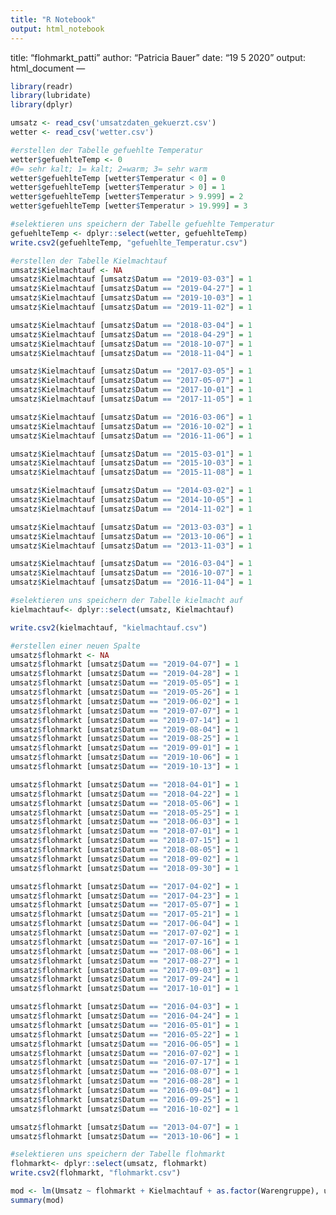 ```yaml
---
title: "R Notebook"
output: html_notebook
---
```

title: "flohmarkt_patti"
author: "Patricia Bauer"
date: "19 5 2020"
output: html_document
---

```r
library(readr)
library(lubridate)
library(dplyr)
```

```r
umsatz <- read_csv('umsatzdaten_gekuerzt.csv')
wetter <- read_csv('wetter.csv')
```

```r
#erstellen der Tabelle gefuehlte Temperatur
wetter$gefuehlteTemp <- 0
#0= sehr kalt; 1= kalt; 2=warm; 3= sehr warm
wetter$gefuehlteTemp [wetter$Temperatur < 0] = 0
wetter$gefuehlteTemp [wetter$Temperatur > 0] = 1
wetter$gefuehlteTemp [wetter$Temperatur > 9.999] = 2
wetter$gefuehlteTemp [wetter$Temperatur > 19.999] = 3

#selektieren uns speichern der Tabelle gefuehlte Temperatur
gefuehlteTemp <- dplyr::select(wetter, gefuehlteTemp)
write.csv2(gefuehlteTemp, "gefuehlte_Temperatur.csv")
```

```r
#erstellen der Tabelle Kielmachtauf
umsatz$Kielmachtauf <- NA
umsatz$Kielmachtauf [umsatz$Datum == "2019-03-03"] = 1
umsatz$Kielmachtauf [umsatz$Datum == "2019-04-27"] = 1
umsatz$Kielmachtauf [umsatz$Datum == "2019-10-03"] = 1
umsatz$Kielmachtauf [umsatz$Datum == "2019-11-02"] = 1

umsatz$Kielmachtauf [umsatz$Datum == "2018-03-04"] = 1
umsatz$Kielmachtauf [umsatz$Datum == "2018-04-29"] = 1
umsatz$Kielmachtauf [umsatz$Datum == "2018-10-07"] = 1
umsatz$Kielmachtauf [umsatz$Datum == "2018-11-04"] = 1

umsatz$Kielmachtauf [umsatz$Datum == "2017-03-05"] = 1
umsatz$Kielmachtauf [umsatz$Datum == "2017-05-07"] = 1
umsatz$Kielmachtauf [umsatz$Datum == "2017-10-01"] = 1
umsatz$Kielmachtauf [umsatz$Datum == "2017-11-05"] = 1

umsatz$Kielmachtauf [umsatz$Datum == "2016-03-06"] = 1
umsatz$Kielmachtauf [umsatz$Datum == "2016-10-02"] = 1
umsatz$Kielmachtauf [umsatz$Datum == "2016-11-06"] = 1

umsatz$Kielmachtauf [umsatz$Datum == "2015-03-01"] = 1
umsatz$Kielmachtauf [umsatz$Datum == "2015-10-03"] = 1
umsatz$Kielmachtauf [umsatz$Datum == "2015-11-08"] = 1

umsatz$Kielmachtauf [umsatz$Datum == "2014-03-02"] = 1
umsatz$Kielmachtauf [umsatz$Datum == "2014-10-05"] = 1
umsatz$Kielmachtauf [umsatz$Datum == "2014-11-02"] = 1

umsatz$Kielmachtauf [umsatz$Datum == "2013-03-03"] = 1
umsatz$Kielmachtauf [umsatz$Datum == "2013-10-06"] = 1
umsatz$Kielmachtauf [umsatz$Datum == "2013-11-03"] = 1

umsatz$Kielmachtauf [umsatz$Datum == "2016-03-04"] = 1
umsatz$Kielmachtauf [umsatz$Datum == "2016-10-07"] = 1
umsatz$Kielmachtauf [umsatz$Datum == "2016-11-04"] = 1

#selektieren uns speichern der Tabelle kielmacht auf
kielmachtauf<- dplyr::select(umsatz, Kielmachtauf)

write.csv2(kielmachtauf, "kielmachtauf.csv")
```

```r
#erstellen einer neuen Spalte
umsatz$flohmarkt <- NA
umsatz$flohmarkt [umsatz$Datum == "2019-04-07"] = 1
umsatz$flohmarkt [umsatz$Datum == "2019-04-28"] = 1
umsatz$flohmarkt [umsatz$Datum == "2019-05-05"] = 1
umsatz$flohmarkt [umsatz$Datum == "2019-05-26"] = 1
umsatz$flohmarkt [umsatz$Datum == "2019-06-02"] = 1
umsatz$flohmarkt [umsatz$Datum == "2019-07-07"] = 1
umsatz$flohmarkt [umsatz$Datum == "2019-07-14"] = 1
umsatz$flohmarkt [umsatz$Datum == "2019-08-04"] = 1
umsatz$flohmarkt [umsatz$Datum == "2019-08-25"] = 1
umsatz$flohmarkt [umsatz$Datum == "2019-09-01"] = 1
umsatz$flohmarkt [umsatz$Datum == "2019-10-06"] = 1
umsatz$flohmarkt [umsatz$Datum == "2019-10-13"] = 1

umsatz$flohmarkt [umsatz$Datum == "2018-04-01"] = 1
umsatz$flohmarkt [umsatz$Datum == "2018-04-22"] = 1
umsatz$flohmarkt [umsatz$Datum == "2018-05-06"] = 1
umsatz$flohmarkt [umsatz$Datum == "2018-05-25"] = 1
umsatz$flohmarkt [umsatz$Datum == "2018-06-03"] = 1
umsatz$flohmarkt [umsatz$Datum == "2018-07-01"] = 1
umsatz$flohmarkt [umsatz$Datum == "2018-07-15"] = 1
umsatz$flohmarkt [umsatz$Datum == "2018-08-05"] = 1
umsatz$flohmarkt [umsatz$Datum == "2018-09-02"] = 1
umsatz$flohmarkt [umsatz$Datum == "2018-09-30"] = 1

umsatz$flohmarkt [umsatz$Datum == "2017-04-02"] = 1
umsatz$flohmarkt [umsatz$Datum == "2017-04-23"] = 1
umsatz$flohmarkt [umsatz$Datum == "2017-05-07"] = 1
umsatz$flohmarkt [umsatz$Datum == "2017-05-21"] = 1
umsatz$flohmarkt [umsatz$Datum == "2017-06-04"] = 1
umsatz$flohmarkt [umsatz$Datum == "2017-07-02"] = 1
umsatz$flohmarkt [umsatz$Datum == "2017-07-16"] = 1
umsatz$flohmarkt [umsatz$Datum == "2017-08-06"] = 1
umsatz$flohmarkt [umsatz$Datum == "2017-08-27"] = 1
umsatz$flohmarkt [umsatz$Datum == "2017-09-03"] = 1
umsatz$flohmarkt [umsatz$Datum == "2017-09-24"] = 1
umsatz$flohmarkt [umsatz$Datum == "2017-10-01"] = 1

umsatz$flohmarkt [umsatz$Datum == "2016-04-03"] = 1
umsatz$flohmarkt [umsatz$Datum == "2016-04-24"] = 1
umsatz$flohmarkt [umsatz$Datum == "2016-05-01"] = 1
umsatz$flohmarkt [umsatz$Datum == "2016-05-22"] = 1
umsatz$flohmarkt [umsatz$Datum == "2016-06-05"] = 1
umsatz$flohmarkt [umsatz$Datum == "2016-07-02"] = 1
umsatz$flohmarkt [umsatz$Datum == "2016-07-17"] = 1
umsatz$flohmarkt [umsatz$Datum == "2016-08-07"] = 1
umsatz$flohmarkt [umsatz$Datum == "2016-08-28"] = 1
umsatz$flohmarkt [umsatz$Datum == "2016-09-04"] = 1
umsatz$flohmarkt [umsatz$Datum == "2016-09-25"] = 1
umsatz$flohmarkt [umsatz$Datum == "2016-10-02"] = 1

umsatz$flohmarkt [umsatz$Datum == "2013-04-07"] = 1
umsatz$flohmarkt [umsatz$Datum == "2013-10-06"] = 1

#selektieren uns speichern der Tabelle flohmarkt
flohmarkt<- dplyr::select(umsatz, flohmarkt)
write.csv2(flohmarkt, "flohmarkt.csv")
```

```r
mod <- lm(Umsatz ~ flohmarkt + Kielmachtauf + as.factor(Warengruppe), umsatz)
summary(mod)
```



